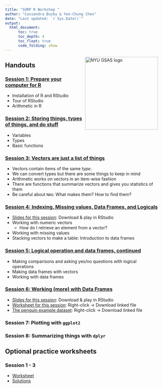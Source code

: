 ```yaml
---
title: "SURP R Workshop "
author: "Cassandra Buzby & Yen-Chung Chen"
date: "Last updated: `r Sys.Date()`"
output:
  html_document:
      toc: true
      toc_depth: 4
      toc_float: true
      code_folding: show
---
```


<img src="../img/gsas_long_color.png" alt="NYU GSAS logo" width="240" align="right"/>

## Handouts

### [Session 1: Prepare your computer for R](source/worksheet/session_1_environment.html)

- Installation of R and RStudio
- Tour of RStudio
- Arithmetic in R

### [Session 2: Storing things, types of things, and do stuff](source/Workshop_2.html)

- Variables
- Types
- Basic functions
  
### [Session 3: Vectors are just a list of things](source/worksheet/session_3_vectors.html)

- Vectors contain items of the same _type_.
- We can convert types but there are some things to keep in mind
- Arithmetic works on vectors in an item-wise fashion
- There are functions that summarize vectors and gives you statistics of them
- Be careful about `NA`s: What makes them? How to find them?

### [Session 4: Indexing, Missing values, Data Frames, and Logicals](source/Workshop_4.html)

- [Slides for this session](source/Workshop4_Presentation.Rpres): Download & play in RStudio
- Working with numeric vectors
  - How do I retrieve an element from a vector?
- Working with missing values
- Stacking vectors to make a table: Introduction to data frames
  
### [Session 5: Logical operation and data frames, continued](source/worksheet/session_5_df_logical_ws.html)

- Making comparisons and asking yes/no questions with logical operations
- Making data frames with vectors
- Working with data frames

### [Session 6: Working (more) with Data Frames](https://nyusurp.github.io/source/Workshop6_2021.html)

- [Slides for this session](source/Workshop6_Presentation.Rpres): Download & play in RStudio
- [Worksheet for this session](source/Workshop6_2021.Rmd): Right-click -> Download linked file
- [The penguin example dataset](source/penguins.csv): Right-click -> Download linked file

### Session 7: Plotting with `ggplot2`

### Session 8: Summarizing things with `dplyr`

## Optional practice worksheets

### Session 1 - 3

- [Worksheet](source/Week1to3_Practice.html)
- [Solutions](source/Week1to3_Practice_Solutions.html)
